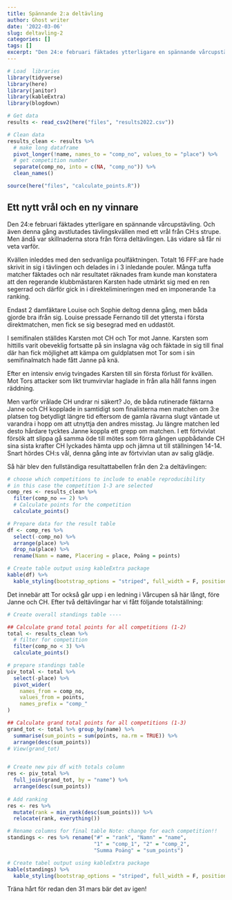 ```yaml
---
title: Spännande 2:a deltävling
author: Ghost writer
date: '2022-03-06'
slug: deltavling-2
categories: []
tags: []
excerpt: "Den 24:e februari fäktades ytterligare en spännande vårcupstävling. Även denna gång avstlutades tävlingskvällen med ett vrål från CH:s strupe. Men ändå var skillnaderna stora från förra deltävlingen. Läs vidare så får ni veta varför. "
---
```


```r
# Load  libraries
library(tidyverse)
library(here)
library(janitor)
library(kableExtra)
library(blogdown)

# Get data
results <- read_csv2(here("files", "results2022.csv"))

# Clean data
results_clean <- results %>%
  # make long dataframe
  pivot_longer(!name, names_to = "comp_no", values_to = "place") %>% 
  # get competition number
  separate(comp_no, into = c(NA, "comp_no")) %>%
  clean_names()
```

```r
source(here("files", "calculate_points.R"))
```

## Ett nytt vrål och en ny vinnare

Den 24:e februari fäktades ytterligare en spännande vårcupstävling. Och även denna gång avstlutades tävlingskvällen med ett vrål från CH:s strupe. Men ändå var skillnaderna stora från förra deltävlingen. Läs vidare så får ni veta varför.

Kvällen inleddes med den sedvanliga poulfäktningen. Totalt 16 FFF:are hade skrivit in sig i tävlingen och delades in i 3 inledande pouler. Många tuffa matcher fäktades och när resultatet räknades fram kunde man konstatera att den regerande klubbmästaren Karsten hade utmärkt sig med en ren segerrad och därför gick in i direktelimineringen med en imponerande 1:a ranking.

Endast 2 damfäktare Louise och Sophie deltog denna gång, men båda gjorde bra ifrån sig. Louise pressade Fernando till det yttersta i första direktmatchen, men fick se sig besegrad med en uddastöt. 

I semifinalen ställdes Karsten mot CH och Tor mot Janne. Karsten som hittills varit obeveklig fortsatte på sin inslagna väg och fäktade in sig till final där han fick möjlighet att kämpa om guldplatsen mot Tor som i sin semifinalmatch hade fått Janne på knä.

Efter en intensiv envig tvingades Karsten till sin första förlust för kvällen. Mot Tors attacker som likt trumvirvlar haglade in från alla håll fanns ingen räddning. 

Men varför vrålade CH undrar ni säkert? Jo, de båda rutinerade fäktarna Janne och CH kopplade in samtidigt som finalisterna men matchen om 3:e platsen tog betydligt längre tid eftersom de gamla rävarna slugt väntade ut varandra i hopp om att utnyttja den andres misstag. Ju längre matchen led desto hårdare tycktes Janne koppla ett grepp om matchen. I ett förtvivlat försök att slippa gå samma öde till mötes som förra gången uppbådande CH sina sista krafter CH lyckades hämta upp och jämna ut till ställningen 14-14. Snart hördes CH:s vål, denna gång inte av förtvivlan utan av salig glädje.

Så här blev den fullständiga resultattabellen från den 2:a deltävlingen:

```r
# choose which competitions to include to enable reproducibility
# in this case the competition 1-3 are selected
comp_res <- results_clean %>% 
  filter(comp_no == 2) %>% 
  # Calculate points for the competition
  calculate_points()

# Prepare data for the result table
df <- comp_res %>%
  select(-comp_no) %>% 
  arrange(place) %>% 
  drop_na(place) %>% 
  rename(Namn = name, Placering = place, Poäng = points)

# Create table output using kableExtra package
kable(df) %>%
  kable_styling(bootstrap_options = "striped", full_width = F, position = "left")
```

Det innebär att Tor också går upp i en ledning i Vårcupen så här långt, före Janne och CH. Efter två deltävlingar har vi fått följande totalställning:

```r
# Create overall standings table ----

## Calculate grand total points for all competitions (1-2)
total <- results_clean %>% 
  # filter for competition
  filter(comp_no < 3) %>%
  calculate_points() 

# prepare standings table
piv_total <- total %>%
  select(-place) %>% 
  pivot_wider(
    names_from = comp_no, 
    values_from = points,
    names_prefix = "comp_"
)

## Calculate grand total points for all competitions (1-3)
grand_tot <- total %>% group_by(name) %>%
  summarise(sum_points = sum(points, na.rm = TRUE)) %>% 
  arrange(desc(sum_points))
# View(grand_tot)


# Create new piv df with totals column
res <- piv_total %>%
  full_join(grand_tot, by = "name") %>% 
  arrange(desc(sum_points))
  
# Add ranking
res <- res %>% 
  mutate(rank = min_rank(desc(sum_points))) %>% 
  relocate(rank, everything())

# Rename columns for final table Note: change for each competition!!
standings <- res %>% rename("#" = "rank", "Namn" = "name", 
                            "1" = "comp_1", "2" = "comp_2",
                            "Summa Poäng" = "sum_points")

# Create tabel output using kableExtra package
kable(standings) %>%
  kable_styling(bootstrap_options = "striped", full_width = F, position = "left")
```

Träna hårt för redan den 31 mars bär det av igen!

\
